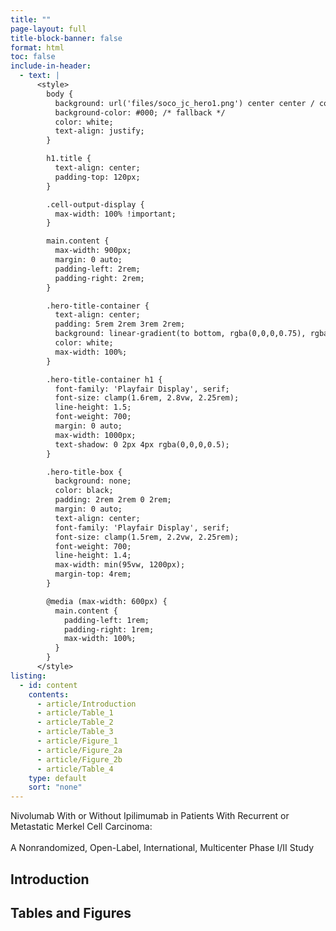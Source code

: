 ```yaml
---
title: ""
page-layout: full
title-block-banner: false
format: html
toc: false
include-in-header: 
  - text: |
      <style>
        body {
          background: url('files/soco_jc_hero1.png') center center / cover no-repeat fixed;
          background-color: #000; /* fallback */
          color: white;
          text-align: justify;
        }

        h1.title {
          text-align: center;
          padding-top: 120px;
        }

        .cell-output-display {
          max-width: 100% !important;
        }

        main.content {
          max-width: 900px;
          margin: 0 auto;
          padding-left: 2rem;
          padding-right: 2rem;
        }

        .hero-title-container {
          text-align: center;
          padding: 5rem 2rem 3rem 2rem;
          background: linear-gradient(to bottom, rgba(0,0,0,0.75), rgba(0,0,0,0.3));
          color: white;
          max-width: 100%;
        }

        .hero-title-container h1 {
          font-family: 'Playfair Display', serif;
          font-size: clamp(1.6rem, 2.8vw, 2.25rem);
          line-height: 1.5;
          font-weight: 700;
          margin: 0 auto;
          max-width: 1000px;
          text-shadow: 0 2px 4px rgba(0,0,0,0.5);
        }

        .hero-title-box {
          background: none;
          color: black;
          padding: 2rem 2rem 0 2rem;
          margin: 0 auto;
          text-align: center;
          font-family: 'Playfair Display', serif;
          font-size: clamp(1.5rem, 2.2vw, 2.25rem);
          font-weight: 700;
          line-height: 1.4;
          max-width: min(95vw, 1200px);
          margin-top: 4rem;
        }

        @media (max-width: 600px) {
          main.content {
            padding-left: 1rem;
            padding-right: 1rem;
            max-width: 100%;
          }
        }
      </style>
listing: 
  - id: content
    contents:
      - article/Introduction
      - article/Table_1
      - article/Table_2
      - article/Table_3
      - article/Figure_1
      - article/Figure_2a
      - article/Figure_2b
      - article/Table_4
    type: default
    sort: "none"
---
```


<div class="hero-title-box">
  Nivolumab With or Without Ipilimumab in Patients With Recurrent or Metastatic Merkel Cell Carcinoma:<br><br>
  A Nonrandomized, Open-Label, International, Multicenter Phase I/II Study
</div>

<div class="fade-in">
## Introduction
:::{#Introduction}
:::
</div>

<div class="fade-in">
## Tables and Figures

:::{#Table_1}
:::

:::{#Table_2}
:::

:::{#Table_3}
:::

:::{#Figure_1}
:::

:::{#Figure_2a}
:::

:::{#Figure_2b}
:::

:::{#Table_4}
:::
</div>
